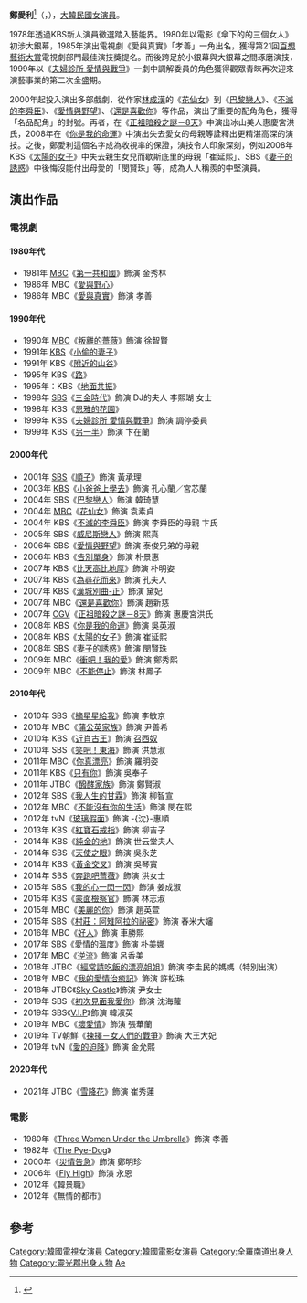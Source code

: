 {{noteTA
|G1=KO Movie
|G2=KO TV Show
|1=zh:壞愛情;zh-tw:相信愛情;
}}
{{藝人
| 姓名     = 鄭愛利
| 類型     = 女演員
| 圖片     = 
| 圖片尺寸 = 
| 圖片簡介 = 
| 原名     = 
| 外文名   = 정애리
| 外文     = ko
| 羅馬拼音 = Jung Ae-ri
| 英文名   = 
| 綽號     = 
| 其他藝名 = 
| 國籍     = {{KOR}}
| 民族     = 
| 籍貫     = 
| 出生日期 = {{birth date and age|1960|8|11}}
| 出生地點 = {{KOR}}[[全羅南道|全羅南道]][[靈光郡|靈光郡]]
| 生肖     = 
| 星座     = 
| 逝世日期 = 
| 逝世地點 = 
| 職業     = [[演員|演員]]
| 語言     = [[韓語|韓語]]
| 教育程度 = [[金蘭女子高等學校|金蘭女子高等學校]]
| 宗教信仰 = 
| 配偶     = 박정준 (1985 ~ 2005)、
지승룡 (2010 ~ 2014)
| 兒女     = 1女 (박지현)
| 父母     = 
| 音樂類型 = 
| 演奏樂器 = 
| 出身地   = 
| 出道作   = 
| 出道日期 = 
| 代表作   = 
| 活躍年代 = 1978年至今
| 唱片公司 = 
| 經紀公司 = Doors Media
| 網站     = 
| 相關團體 = 
| 獎項     = 
| IMDb    = 
| 現任成員 = 
| 過往成員 = 
| 音樂專輯 = 
| 電影     = 
| 電視節目 = 
| 舞臺劇   = 
| 書籍     = 
}}
'''鄭愛利'''<ref>{{Cite web |url=http://focus.chosun.com/people/people01.jsp?id=2777 |title=存档副本 |accessdate=2011-07-15 |archive-date=2011-03-18 |archive-url=https://web.archive.org/web/20110318123219/http://focus.chosun.com/people/people01.jsp?id=2777 |dead-url=no }}</ref>（{{lang-ko|'''정애리'''}}，{{bd|1960年|8月11日}}），[[大韓民國|大韓民國]][[女演員|女演員]]。

1978年透過KBS新人演員徵選踏入藝能界。1980年以電影《傘下的的三個女人》初涉大銀幕，1985年演出電視劇《愛與真實》「孝善」一角出名，獲得第21回[[百想藝術大賞|百想藝術大賞]]電視劇部門最佳演技獎提名。而後跨足於小銀幕與大銀幕之間琢磨演技，1999年以《[[夫婦診所_愛情與戰爭|夫婦診所 愛情與戰爭]]》一劇中調解委員的角色獲得觀眾青睞再次迎來演藝事業的第二次全盛期。

2000年起投入演出多部戲劇，從作家[[林成漢|林成漢]]的《[[花仙女|花仙女]]》到《[[巴黎戀人|巴黎戀人]]》、《[[不滅的李舜臣|不滅的李舜臣]]》、《[[愛情與野望#2006年|愛情與野望]]》、《[[還是喜歡你|還是喜歡你]]》等作品，演出了重要的配角角色，獲得「名品配角」的封號。再者，在《[[正祖暗殺之謎－8天|正祖暗殺之謎－8天]]》中演出冰山美人惠慶宮洪氏，2008年在《[[你是我的命運_(電視劇)|你是我的命運]]》中演出失去愛女的母親等詮釋出更精湛高深的演技。之後，鄭愛利這個名字成為收視率的保證，演技令人印象深刻，例如2008年KBS《[[太陽的女子|太陽的女子]]》中失去親生女兒而歇斯底里的母親「崔延熙」、SBS《[[妻子的誘惑|妻子的誘惑]]》中後悔沒能付出母愛的「閔賢珠」等，成為人人稱羨的中堅演員。

==演出作品==
===電視劇===
==== 1980年代 ====
*1981年 [[文化廣播_(韓國)|MBC]]《[[第一共和國_(電視劇)|第一共和國]]》飾演 金秀林
*1986年 MBC《[[愛與野心|愛與野心]]》
*1986年 MBC《[[愛與真實|愛與真實]]》飾演 孝善
==== 1990年代 ====
*1990年 [[文化廣播_(韓國)|MBC]]《[[叛離的薔薇|叛離的薔薇]]》飾演 徐智賢
*1991年 [[韓國放送公社|KBS]]《[[小偷的妻子|小偷的妻子]]》
*1991年 KBS《[[附近的山谷|附近的山谷]]》
*1995年 KBS《[[路_(韓國電視劇)|路]]》
*1995年：KBS《[[地面共振|地面共振]]》
*1998年 [[SBS_(韓國)|SBS]]《[[三金時代|三金時代]]》飾演 DJ的夫人 李熙瑚 女士
*1998年 KBS《[[恩雅的花園|恩雅的花園]]》
*1999年 KBS《[[夫婦診所_愛情與戰爭|夫婦診所 愛情與戰爭]]》飾演 調停委員
*1999年 KBS《[[另一半|另一半]]》飾演 卞在蘭

==== 2000年代 ====
*2001年 [[SBS_(韓國)|SBS]]《[[順子_(電視劇)|順子]]》飾演 黃承理
*2003年 [[韓國放送公社|KBS]]《[[小爸爸上學去|小爸爸上學去]]》飾演 孔心蘭／宮芯蘭
*2004年 SBS《[[巴黎戀人|巴黎戀人]]》飾演 韓琦慧
*2004年 [[文化廣播_(韓國)|MBC]]《[[花仙女|花仙女]]》飾演 袁素貞
*2004年 KBS《[[不滅的李舜臣|不滅的李舜臣]]》飾演 李舜臣的母親 卞氏
*2005年 SBS《[[只有你_(2005年電視劇)|威尼斯戀人]]》飾演 熙真
*2006年 SBS《[[愛情與野望#2006年|愛情與野望]]》飾演 泰俊兄弟的母親
*2006年 KBS《[[告別單身|告別單身]]》飾演 朴景惠
*2007年 KBS《[[比天高比地厚|比天高比地厚]]》飾演 朴明姿
*2007年 KBS《[[為尋花而來|為尋花而來]]》飾演 孔夫人
*2007年 KBS《[[漢城別曲-正|漢城別曲-正]]》飾演 黛妃
*2007年 MBC《[[還是喜歡你|還是喜歡你]]》飾演 趙新慈
*2007年 [[CGV|CGV]]《[[正祖暗殺之謎－8天|正祖暗殺之謎－8天]]》飾演 惠慶宮洪氏
*2008年 KBS《[[你是我的命運_(電視劇)|你是我的命運]]》飾演 吳英淑
*2008年 KBS《[[太陽的女子|太陽的女子]]》飾演 崔延熙
*2008年 SBS《[[妻子的誘惑|妻子的誘惑]]》飾演 閔賢珠
*2009年 MBC《[[做得好_做的妙|衝吧！我的愛]]》飾演 鄭秀熙
*2009年 MBC《[[不能停止|不能停止]]》飾演 林鳳子

==== 2010年代 ====
*2010年 SBS《[[摘星星給我|摘星星給我]]》飾演 李敏京
*2010年 MBC《[[蒲公英家族|蒲公英家族]]》飾演 尹善希
*2010年 KBS《[[近肖古王_(電視劇)|近肖古王]]》飾演 [[召西奴|召西奴]]
*2010年 SBS《[[笑吧！東海|笑吧！東海]]》飾演 洪慧淑
*2011年 MBC《[[你真漂亮|你真漂亮]]》飾演 羅明姿
*2011年 KBS《[[只有你_(2011年電視劇)|只有你]]》飾演 吳奉子
*2011年 JTBC《[[醱酵家族|醱酵家族]]》飾演 鄭賢淑
*2012年 SBS《[[我人生的甘霖|我人生的甘霖]]》飾演 柳智宣
*2012年 MBC《[[不能沒有你的生活|不能沒有你的生活]]》飾演 閔在熙
*2012年 tvN《[[玻璃假面_(韓國電視劇)|玻璃假面]]》飾演 -{沈}-惠順
*2013年 KBS《[[紅寶石戒指_(電視劇)|紅寶石戒指]]》飾演 柳吉子
*2014年 KBS《[[純金的地|純金的地]]》飾演 世云堂夫人
*2014年 SBS《[[天使之眼|天使之眼]]》飾演 吳永芝
*2014年 KBS《[[黃金交叉|黃金交叉]]》飾演 吳琴實
*2014年 SBS《[[奔跑吧薔薇|奔跑吧薔薇]]》飾演 洪女士
*2015年 SBS《[[我的心一閃一閃|我的心一閃一閃]]》飾演 姜成淑
*2015年 KBS《[[蒙面檢察官|蒙面檢察官]]》飾演 林志淑
*2015年 MBC《[[美麗的你|美麗的你]]》飾演 趙英萱
*2015年 SBS《[[村莊：阿雉阿拉的祕密|村莊：阿雉阿拉的祕密]]》飾演 舂米大嬸
*2016年 MBC《[[好人_(電視劇)|好人]]》飾演 車勝熙
*2017年 SBS《[[愛情的溫度|愛情的溫度]]》飾演 朴美娜
*2017年 MBC《[[逆流|逆流]]》飾演 呂香美
*2018年 JTBC《[[經常請吃飯的漂亮姐姐|經常請吃飯的漂亮姐姐]]》飾演 李圭民的媽媽（特別出演）
*2018年 MBC《[[我的愛情治癒記|我的愛情治癒記]]》飾演 許松珠
*2018年 JTBC《[[Sky_Castle|Sky Castle]]》飾演 尹女士
*2019年 SBS《[[初次見面我愛你_(韓國電視劇)|初次見面我愛你]]》飾演 沈海蘿
*2019年 SBS《[[VIP_(韓國電視劇)|V.I.P]]》飾演 韓淑英
*2019年 MBC《[[壞愛情_(2019年韓國電視劇)|壞愛情]]》飾演 張華蘭
*2019年 TV朝鮮《[[揀擇－女人們的戰爭|揀擇－女人們的戰爭]]》飾演 大王大妃
*2019年 tvN《[[愛的迫降|愛的迫降]]》飾演 金允熙
==== 2020年代 ====
*2021年 JTBC《[[雪降花|雪降花]]》飾演 崔秀蓮

===電影===
*1980年《[[Three_Women_Under_the_Umbrella|Three Women Under the Umbrella]]》飾演 孝善
*1982年《[[The_Pye-Dog|The Pye-Dog]]》
*2000年《[[災情告急|災情告急]]》飾演 鄭明珍
*2006年《[[Fly_High|Fly High]]》飾演 永恩
*2012年《韓景職》
*2012年《無情的都市》

== 參考 ==
{{reflist}}

{{百想藝術大賞電視部門女子新人演技賞}}
{{百想藝術大賞電視部門女子最優秀演技}}
{{MBC演技大賞大賞得主}}
{{金銀淑作品}}
{{DEFAULTSORT:Jung, Ae-ri}}
[[Category:韓國電視女演員|Category:韓國電視女演員]]
[[Category:韓國電影女演員|Category:韓國電影女演員]]
[[Category:全羅南道出身人物|Category:全羅南道出身人物]]
[[Category:靈光郡出身人物|Category:靈光郡出身人物]]
[[Category:郑姓|Ae]]